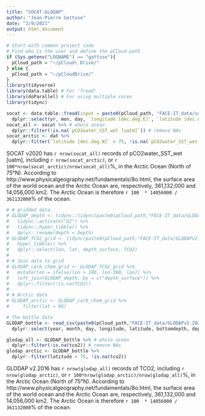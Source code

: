 ```yaml
---
title: "SOCAT-GLODAP"
author: "Jean-Pierre Gattuso"
date: "2/9/2021"
output: html_document
---
```


```r
# Start with common project code
# Find who is the user and define the pCloud path
if (Sys.getenv("LOGNAME") == "gattuso"){
  pCloud_path = "~/pCloud\ Drive/"
} else {
  pCloud_path = "~/pCloudDrive/" 
}
library(tidyverse)
library(data.table) # For 'fread'
library(doParallel) # For using multiple cores
library(tidync)
```

```r
socat <- data.table::fread(input = paste0(pCloud_path, "FACE-IT_data/socat/SOCATv2020.tsv"), skip = 6362, nThread = 10, fill = TRUE) %>%
  dplyr::select(yr, mon, day, `longitude [dec.deg.E]`, `latitude [dec.deg.N]`, `pCO2water_SST_wet [uatm]`)
socat_all <- socat %>% # whole ocean
  dplyr::filter(!is.na(`pCO2water_SST_wet [uatm]`)) # remove NAs
socat_arctic <- dat %>% 
  dplyr::filter(`latitude [dec.deg.N]` > 75, !is.na(`pCO2water_SST_wet [uatm]`))
```

SOCAT v2020 has `r nrow(socat_all)` records of pCO2water_SST_wet [uatm], including `r nrow(socat_arctic)`, or `r 100*nrow(socat_arctic)/nrow(socat_all)`%, in the Arctic Ocean (North of 75°N). According to http://www.physicalgeography.net/fundamentals/8o.html, the surface area of the world ocean and the Arctic Ocean are, respectively, 361,132,000 and 14,056,000 km2. The Arctic Ocean is therefore `r 100  * 14056000 / 361132000`% of the ocean.

```r
# # gridded data
# GLODAP_depth <- tidync::tidync(paste0(pCloud_path,"FACE-IT_data/GLODAPv2.2016b_MappedClimatologies/GLODAPv2.2016b.TCO2.nc")) %>% 
#   tidync::activate("D2") %>% 
#   tidync::hyper_tibble() %>% 
#   dplyr::rename(depth = Depth)
# GLODAP_TCO2_grid <- tidync(paste0(pCloud_path,"FACE-IT_data/GLODAPv2.2016b_MappedClimatologies/GLODAPv2.2016b.TCO2.nc")) %>% 
#   hyper_tibble() %>%
#   dplyr::select(lon, lat, depth_surface, TCO2)
# 
# # Join data to grid
# GLODAP_carb_chem_grid <- GLODAP_TCO2_grid %>% 
#   mutate(lon = ifelse(lon > 180, lon-360, lon)) %>% 
#   left_join(GLODAP_depth, by = c("depth_surface")) %>% 
#   dplyr::filter(!is.na(TCO2))
# 
# # Arctic data
# GLODAP_arctic <- GLODAP_carb_chem_grid %>% 
#     filter(lat > 66)

# The bottle data
GLODAP_bottle <- read_csv(paste0(pCloud_path,"FACE-IT_data/GLODAPv2.2020_Merged_Master_File.csv")) %>%
  dplyr::select(year, month, day, longitude, latitude, bottomdepth, depth, tco2, talk)

glodap_all <- GLODAP_bottle %>% # whole ocean
  dplyr::filter(!is.na(tco2)) # remove NAs
glodap_arctic <- GLODAP_bottle %>% 
  dplyr::filter(latitude > 75, !is.na(tco2))
```

GLODAP v2.2016 has `r nrow(glodap_all)` records of TCO2, including `r nrow(glodap_arctic)`, or `r 100*nrow(glodap_arctic)/nrow(glodap_all)`%, in the Arctic Ocean (North of 75°N). According to http://www.physicalgeography.net/fundamentals/8o.html, the surface area of the world ocean and the Arctic Ocean are, respectively, 361,132,000 and 14,056,000 km2. The Arctic Ocean is therefore `r 100  * 14056000 / 361132000`% of the ocean.

